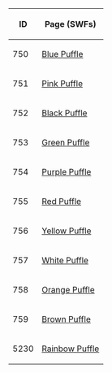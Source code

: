 <center>
{|class="wikitable" border="1"
!ID
!Page (SWFs)
|-
|750 || [[Blue Puffle]]
|-
|751 || [[Pink Puffle]]
|-
|752 || [[Black Puffle]]
|-
|753 || [[Green Puffle]]
|-
|754 || [[Purple Puffle]]
|-
|755 || [[Red Puffle]]
|-
|756 || [[Yellow Puffle]]
|-
|757 || [[White Puffle]]
|-
|758 || [[Orange Puffle]]
|-
|759 || [[Brown Puffle]]
|-
|5230 || [[Rainbow Puffle]]
|}
</center>
